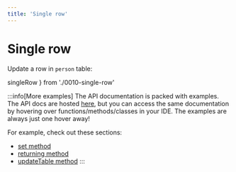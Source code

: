 ```yaml
---
title: 'Single row'
---
```


# Single row

Update a row in `person` table:


  singleRow
} from './0010-single-row'

<div style={{ marginBottom: '1em' }}>
  <Playground code={singleRow} />
</div>

:::info[More examples]
The API documentation is packed with examples. The API docs are hosted [here](https://kysely-org.github.io/kysely-apidoc/),
but you can access the same documentation by hovering over functions/methods/classes in your IDE. The examples are always
just one hover away!

For example, check out these sections:
 - [set method](https://kysely-org.github.io/kysely-apidoc/classes/UpdateQueryBuilder.html#set)
 - [returning method](https://kysely-org.github.io/kysely-apidoc/classes/UpdateQueryBuilder.html#returning)
 - [updateTable method](https://kysely-org.github.io/kysely-apidoc/classes/Kysely.html#updateTable)
:::
